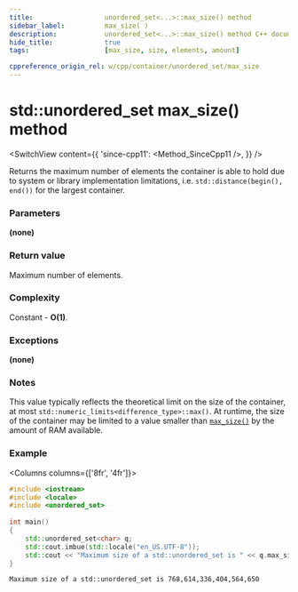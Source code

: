 ```yaml
---
title:					unordered_set<...>::max_size() method
sidebar_label:			max_size( )
description:			unordered_set<...>::max_size() method C++ documentation
hide_title:				true
tags:					[max_size, size, elements, amount]

cppreference_origin_rel: w/cpp/container/unordered_set/max_size
---
```



<!----------------- Codes ---------------------->

<!-- max_size() -->

# std::unordered_set max_size() method

<SwitchView content={{
    'since-cpp11': <Method_SinceCpp11 />,
    }} />

Returns the maximum number of elements the container is able to hold due to system or library implementation limitations, i.e. `std::distance(begin(), end())` for the largest container.

### Parameters

**(none)**

### Return value

Maximum number of elements.

### Complexity

Constant - **O(1)**.

### Exceptions

**(none)**

### Notes

This value typically reflects the theoretical limit on the size of the container, at most `std::numeric_limits<difference_type>::max()`.
At runtime, the size of the container may be limited to a value smaller than [`max_size()`](#) by the amount of RAM available.

### Example

<Columns columns={['8fr', '4fr']}>
<div>

```cpp title='Main.cpp' showLineNumbers
#include <iostream>
#include <locale>
#include <unordered_set>
 
int main()
{
    std::unordered_set<char> q;
    std::cout.imbue(std::locale("en_US.UTF-8"));    
    std::cout << "Maximum size of a std::unordered_set is " << q.max_size() << '\n';
}
```

</div>
<div>

```plaintext title="Possible output"
Maximum size of a std::unordered_set is 768,614,336,404,564,650
```

</div>
</Columns>
